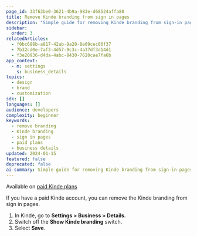 ```yaml
---
page_id: 33f63be0-3621-4b9a-983e-d68524affa80
title: Remove Kinde branding from sign in pages
description: "Simple guide for removing Kinde branding from sign-in pages for paid plan users through business settings configuration."
sidebar:
  order: 3
relatedArticles:
  - f0bc688b-a817-42ab-9a20-8e09cec06f37
  - 7b32cd0e-7af3-4d57-9c3c-4a37df3d14d1
  - f3e20936-d4da-4abc-8430-7620cae7fa6b
app_context:
  - m: settings
    s: business_details
topics:
  - design
  - brand
  - customization
sdk: []
languages: []
audience: developers
complexity: beginner
keywords:
  - remove branding
  - Kinde branding
  - sign in pages
  - paid plans
  - business details
updated: 2024-01-15
featured: false
deprecated: false
ai-summary: Simple guide for removing Kinde branding from sign-in pages for paid plan users through business settings configuration.
---
```


<Aside type="upgrade">

Available on [paid Kinde plans](https://kinde.com/pricing/)

</Aside>

If you have a paid Kinde account, you can remove the Kinde branding from sign in pages.

1. In Kinde, go to **Settings > Business > Details.**
2. Switch off the **Show Kinde branding** switch.
3. Select **Save**.
